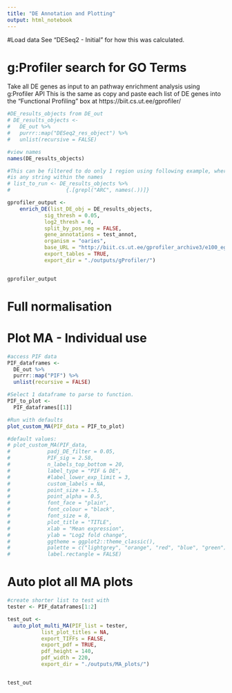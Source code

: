 ```yaml
---
title: "DE Annotation and Plotting"
output: html_notebook
---
```




#Load data
See "DESeq2 - Initial" for how this was calculated.





# g:Profiler search for GO Terms
Take all DE genes as input to an pathway enrichment analysis using g:Profiler API
This is the same as copy and paste each list of DE genes into the "Functional Profiling" box at https://biit.cs.ut.ee/gprofiler/

```r
#DE_results_objects from DE_out
# DE_results_objects <- 
#   DE_out %>% 
#   purrr::map("DESeq2_res_object") %>% 
#   unlist(recursive = FALSE)

#view names
names(DE_results_objects)

#This can be filtered to do only 1 region using following example, where "ARC"
#is any string within the names 
# list_to_run <- DE_results_objects %>%
#                  {.[grepl("ARC", names(.))]}

gprofiler_output <- 
    enrich_DE(list_DE_obj = DE_results_objects,
            sig_thresh = 0.05,
            log2_thresh = 0,
            split_by_pos_neg = FALSE,
            gene_annotations = test_annot,
            organism = "oaries",
            base_URL = "http://biit.cs.ut.ee/gprofiler_archive3/e100_eg47_p14",
            export_tables = TRUE,
            export_dir = "./outputs/gProfiler/")


gprofiler_output

```

# Full normalisation



# Plot MA - Individual use
```r
#access PIF data
PIF_dataframes <- 
  DE_out %>% 
  purrr::map("PIF") %>%   
  unlist(recursive = FALSE)

#Select 1 dataframe to parse to function.
PIF_to_plot <-
  PIF_dataframes[[1]]

#Run with defaults
plot_custom_MA(PIF_data = PIF_to_plot) 

#default values:
# plot_custom_MA(PIF_data,
#            padj_DE_filter = 0.05,
#            PIF_sig = 2.58, 
#            n_labels_top_bottom = 20,
#            label_type = "PIF & DE", 
#            #label_lower_exp_limit = 3,
#            custom_labels = NA,
#            point_size = 1.5,
#            point_alpha = 0.5,
#            font_face = "plain",
#            font_colour = "black",
#            font_size = 8,
#            plot_title = "TITLE",
#            xlab = "Mean expression",
#            ylab = "Log2 fold change",
#            ggtheme = ggplot2::theme_classic(),
#            palette = c("lightgrey", "orange", "red", "blue", "green"),
#            label.rectangle = FALSE)

```


# Auto plot all MA plots
```r

#create shorter list to test with
tester <- PIF_dataframes[1:2]

test_out <-
  auto_plot_multi_MA(PIF_list = tester,
           list_plot_titles = NA,
           export_TIFFs = FALSE,
           export_pdf = TRUE,
           pdf_height = 140,
           pdf_width = 220,
           export_dir = "./outputs/MA_plots/")


test_out
```

